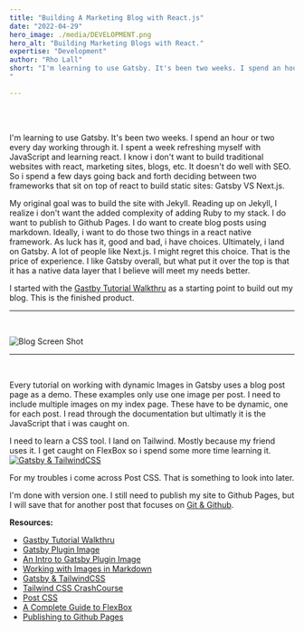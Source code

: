 ```yaml
---
title: "Building A Marketing Blog with React.js"
date: "2022-04-29"
hero_image: ./media/DEVELOPMENT.png
hero_alt: "Building Marketing Blogs with React."
expertise: "Development"
author: "Rho Lall"
short: "I'm learning to use Gatsby. It's been two weeks. I spend an hour or two every day working through it. This is a list of resources i used to build my first Gatsby static site blog.
"

---
```

<br/>
<br/>




I'm learning to use Gatsby. It's been two weeks. I spend an hour or two every day working through it. I spent a week refreshing myself with JavaScript and learning react.
I know i don't want to build traditional websites with react, marketing sites, blogs, etc. It doesn't do well with SEO. 
So i spend a few days going back and forth deciding between two frameworks that sit on top of react to build static sites: Gatsby VS Next.js.
<br/>

My original goal was to build the site with Jekyll. Reading up on Jekyll, I realize i don't want the added complexity of adding Ruby to my stack.
I do want to publish to Github Pages. I do want to create blog posts using markdown. Ideally, i want to do those two things in a react native framework.
As luck has it, good and bad, i have choices. Ultimately, i land on Gatsby. A lot of people like Next.js. I might regret this choice. That is the price of experience.
I like Gatsby overall, but what put it over the top is that it has a native data layer that I believe will meet my needs better.
<br/>

I started with the [Gastby Tutorial Walkthru](https://www.gatsbyjs.com/docs/tutorial/) as a starting point to build out my blog. This is the finished product.
<hr/>
<br/>


![Blog Screen Shot](./media/content/blog_screen_shot.png) 

<hr/>
<br/>

Every tutorial on working with dynamic Images in Gatsby uses a blog post page as a demo. These examples only use one image per post. 
I need to include multiple images on my index page. These have to be dynamic, one for each post. 
I read through the documentation but ultimatly it is the JavaScript that i was caught on.
<br/> 

I need to learn a CSS tool. I land on Tailwind. Mostly because my friend uses it. I get caught on FlexBox so i spend some more time learning it.
[![Gatsby & TailwindCSS](https://img.youtube.com/vi/UBOj6rqRUME/hqdefault.jpg)](https://youtu.be/UBOj6rqRUME)
<br/>

For my troubles i come across Post CSS. That is something to look into later.
<br/>

I'm done with version one. I still need to publish my site to Github Pages, but I will save that for another post that focuses on [Git & Github](https://rho-lall.github.io/thoughts/git).
<br/>

**Resources:**  
- [Gastby Tutorial Walkthru](https://www.gatsbyjs.com/docs/tutorial/)
- [Gatsby Plugin Image](https://www.gatsbyjs.com/plugins/gatsby-plugin-image/#dynamic-images)
- [An Intro to Gatsby Plugin Image](https://robertmarshall.dev/blog/an-introduction-to-gatsby-plugin-image/#how-to-use-gatsby-image)
- [Working with Images in Markdown](https://www.gatsbyjs.com/docs/working-with-images-in-markdown/)
- [Gatsby & TailwindCSS](https://www.youtube.com/watch?v=Ej0tA_aSJ2k&t=634s)
- [Tailwind CSS CrashCourse](https://www.youtube.com/watch?v=UBOj6rqRUME)
- [Post CSS](https://postcss.org/)
- [A Complete Guide to FlexBox](https://css-tricks.com/snippets/css/a-guide-to-flexbox/)
- [Publishing to Github Pages](https://www.gatsbyjs.com/docs/how-to/previews-deploys-hosting/how-gatsby-works-with-github-pages/)
